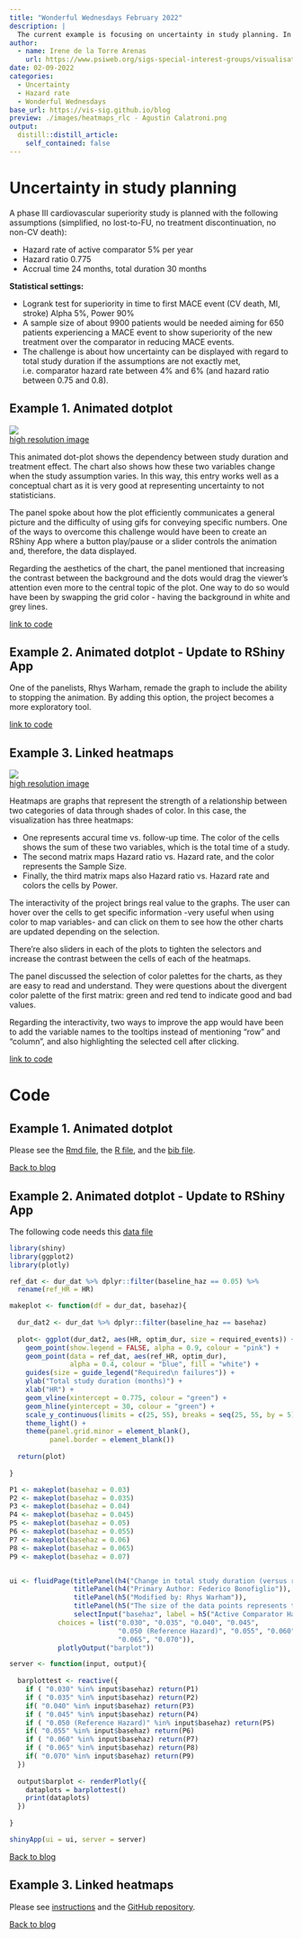 ```yaml
---
title: "Wonderful Wednesdays February 2022"
description: |
  The current example is focusing on uncertainty in study planning. In this Wonderful Wednesday Webinar, we assume that a phase III cardiovascular superiority study is planned and we will discuss how uncertainty can be displayed with regard to total study duration if the assumptions are not exactly met.
author:
  - name: Irene de la Torre Arenas
    url: https://www.psiweb.org/sigs-special-interest-groups/visualisation
date: 02-09-2022
categories:
  - Uncertainty
  - Hazard rate
  - Wonderful Wednesdays
base_url: https://vis-sig.github.io/blog
preview: ./images/heatmaps_rlc - Agustin Calatroni.png
output:
  distill::distill_article:
    self_contained: false
---
```



# Uncertainty in study planning
A phase III cardiovascular superiority study is planned with the following assumptions (simplified, no lost-to-FU, no treatment discontinuation, no non-CV death):

* Hazard rate of active comparator 5% per year
* Hazard ratio 0.775
* Accrual time 24 months, total duration 30 months

**Statistical settings:**

- Logrank test for superiority in time to first MACE event (CV death, MI,
stroke) Alpha 5%, Power 90%
- A sample size of about 9900 patients would be needed aiming for 650 patients
experiencing a MACE event to show superiority of the new treatment over the
comparator in reducing MACE events.
- The challenge is about how uncertainty can be displayed with regard to total
study duration if the assumptions are not exactly met, i.e. comparator hazard
rate between 4% and 6% (and hazard ratio between 0.75 and 0.8).



<a id="example1"></a>

## Example 1. Animated dotplot

![](./images/animated_dotplot.gif)  
[high resolution image](./images/animated_dotplot.gif)  

This animated dot-plot shows the dependency between study duration and treatment
effect. The chart also shows how these two variables change when the study
assumption varies. In this way, this entry works well as a conceptual chart as
it is very good at representing uncertainty to not statisticians.

The panel spoke about how the plot efficiently communicates a general picture
and the difficulty of using gifs for conveying specific numbers. One of the ways
to overcome this challenge would have been to create an RShiny App where a
button play/pause or a slider controls the animation and, therefore, the data
displayed.

Regarding the aesthetics of the chart, the panel mentioned that increasing the
contrast between the background and the dots would drag the viewer's attention
even more to the central topic of the plot. One way to do so would have been by
swapping the grid color - having the background in white and grey lines.

[link to code](#example1 code)


<a id="example2"></a>

## Example 2. Animated dotplot - Update to RShiny App

One of the panelists, Rhys Warham, remade the graph to include the ability to
stopping the animation. By adding this option, the project becomes a more
exploratory tool.

[link to code](#example2 code)


<a id="example3"></a>

## Example 3. Linked heatmaps

![](./images/heatmaps_rlc - Agustin Calatroni.png)  
[high resolution image](./images/heatmaps_rlc - Agustin Calatroni.pdf)  

Heatmaps are graphs that represent the strength of a relationship between two
categories of data through shades of color. In this case, the visualization has
three heatmaps:

- One represents accural time vs. follow-up time. The color of the cells shows
the sum of these two variables, which is the total time of a study.
- The second matrix maps Hazard ratio vs. Hazard rate, and the color represents
the Sample Size.
- Finally, the third matrix maps also Hazard ratio vs. Hazard rate and colors
the cells by Power.

The interactivity of the project brings real value to the graphs. The user can
hover over the cells to get specific information -very useful when using color
to map variables- and can click on them to see how the other charts are updated
depending on the selection.

There're also sliders in each of the plots to tighten the selectors and
increase the contrast between the cells of each of the heatmaps. 

The panel discussed the selection of color palettes for the charts, as they 
are easy to read and understand. They were questions about the divergent color 
palette of the first matrix: green and red tend to indicate good and bad values. 

Regarding the interactivity, two ways to improve the app would have been to 
add the variable names to the tooltips instead of mentioning "row" and "column",
and also highlighting the selected cell after clicking.

[link to code](#example3 code)



# Code

<a id="example1 code"></a>

## Example 1. Animated dotplot
Please see the [Rmd file](./code/Bericht.Rmd), the [R file](./code/optim_duration.R), and the [bib file](./code/references.bib).


[Back to blog](#example1)


<a id="example2 code"></a>

## Example 2. Animated dotplot - Update to RShiny App

The following code needs this [data file](./code/dur_dat)

```r
library(shiny)
library(ggplot2)
library(plotly)

ref_dat <- dur_dat %>% dplyr::filter(baseline_haz == 0.05) %>%
  rename(ref_HR = HR)

makeplot <- function(df = dur_dat, basehaz){
  
  dur_dat2 <- dur_dat %>% dplyr::filter(baseline_haz == basehaz)
  
  plot<- ggplot(dur_dat2, aes(HR, optim_dur, size = required_events)) +
    geom_point(show.legend = FALSE, alpha = 0.9, colour = "pink") +
    geom_point(data = ref_dat, aes(ref_HR, optim_dur),
               alpha = 0.4, colour = "blue", fill = "white") + 
    guides(size = guide_legend("Required\n failures")) +
    ylab("Total study duration (months)") +
    xlab("HR") +
    geom_vline(xintercept = 0.775, colour = "green") +
    geom_hline(yintercept = 30, colour = "green") + 
    scale_y_continuous(limits = c(25, 55), breaks = seq(25, 55, by = 5)) + 
    theme_light() +
    theme(panel.grid.minor = element_blank(),
          panel.border = element_blank())
  
  return(plot)
  
}

P1 <- makeplot(basehaz = 0.03)
P2 <- makeplot(basehaz = 0.035)
P3 <- makeplot(basehaz = 0.04)
P4 <- makeplot(basehaz = 0.045)
P5 <- makeplot(basehaz = 0.05)
P6 <- makeplot(basehaz = 0.055)
P7 <- makeplot(basehaz = 0.06)
P8 <- makeplot(basehaz = 0.065)
P9 <- makeplot(basehaz = 0.07)


ui <- fluidPage(titlePanel(h4("Change in total study duration (versus reference in blue) by varying of assumed HR and active comparator hazard")),
                titlePanel(h4("Primary Author: Federico Bonofiglio")),
                titlePanel(h5("Modified by: Rhys Warham")),
                titlePanel(h5("The size of the data points represents the number of required failures")),
                selectInput("basehaz", label = h5("Active Comparator Hazard"),
            choices = list("0.030", "0.035", "0.040", "0.045",
                           "0.050 (Reference Hazard)", "0.055", "0.060",
                           "0.065", "0.070")),
            plotlyOutput("barplot"))

server <- function(input, output){
  
  barplottest <- reactive({
    if ( "0.030" %in% input$basehaz) return(P1)
    if ( "0.035" %in% input$basehaz) return(P2)
    if( "0.040" %in% input$basehaz) return(P3) 
    if ( "0.045" %in% input$basehaz) return(P4)
    if ( "0.050 (Reference Hazard)" %in% input$basehaz) return(P5)
    if( "0.055" %in% input$basehaz) return(P6) 
    if ( "0.060" %in% input$basehaz) return(P7)
    if ( "0.065" %in% input$basehaz) return(P8)
    if( "0.070" %in% input$basehaz) return(P9) 
  })
  
  output$barplot <- renderPlotly({   
    dataplots = barplottest()
    print(dataplots)
  }) 
  
}

shinyApp(ui = ui, server = server)
```

[Back to blog](#example2)


<a id="example3 code"></a>

## Example 3. Linked heatmaps

Please see [instructions](./code/Interactive_linked_heatmaps - Agustin Calatroni.docx) and the [GitHub repository](https://github.com/agstn/heatmaps_rlc).


[Back to blog](#example3)